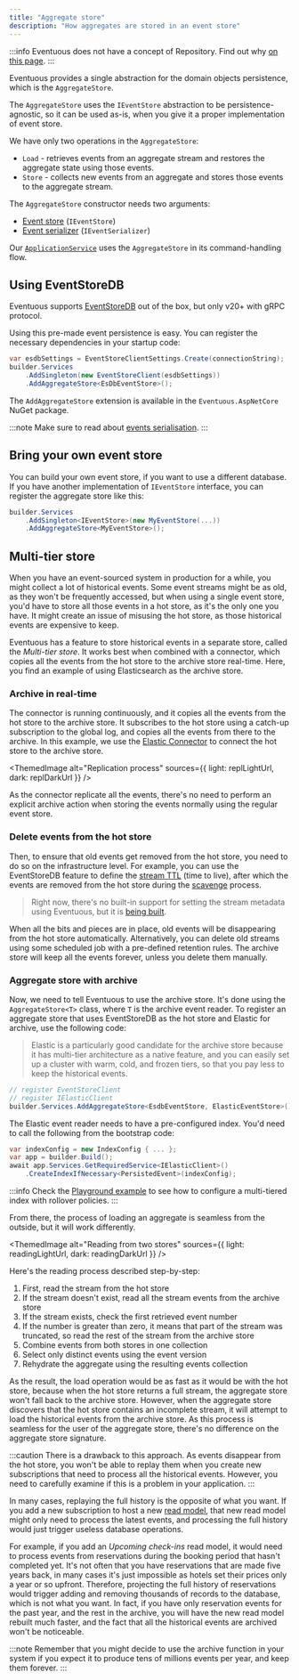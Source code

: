 ```yaml
---
title: "Aggregate store"
description: "How aggregates are stored in an event store"
---
```


:::info
Eventuous does not have a concept of Repository. Find out why [on this page](../../persistence).
:::

Eventuous provides a single abstraction for the domain objects persistence, which is the `AggregateStore`.

The `AggregateStore` uses the `IEventStore` abstraction to be persistence-agnostic, so it can be used as-is, when you give it a proper implementation of event store.

We have only two operations in the `AggregateStore`:
- `Load` - retrieves events from an aggregate stream and restores the aggregate state using those events.
- `Store` - collects new events from an aggregate and stores those events to the aggregate stream.

The `AggregateStore` constructor needs two arguments:
- [Event store](../event-store.md) (`IEventStore`)
- [Event serializer](../serialisation.md) (`IEventSerializer`)

Our [`ApplicationService`](../../application/app-service.md) uses the `AggregateStore` in its command-handling flow.

## Using EventStoreDB

Eventuous supports [EventStoreDB](https://eventstore.com) out of the box, but only v20+ with gRPC protocol.

Using this pre-made event persistence is easy. You can register the necessary dependencies in your startup code:

```csharp
var esdbSettings = EventStoreClientSettings.Create(connectionString);
builder.Services
    .AddSingleton(new EventStoreClient(esdbSettings))
    .AddAggregateStore<EsDbEventStore>();
```

The `AddAggregateStore` extension is available in the `Eventuous.AspNetCore` NuGet package.

:::note
Make sure to read about [events serialisation](../serialisation.md).
:::

## Bring your own event store

You can build your own event store, if you want to use a different database. If you have another implementation of `IEventStore` interface, you can register the aggregate store like this:

```csharp
builder.Services
    .AddSingleton<IEventStore>(new MyEventStore(...))
    .AddAggregateStore<MyEventStore>();
```

## Multi-tier store

When you have an event-sourced system in production for a while, you might collect a lot of historical events. Some event streams might be as old, as they won't be frequently accessed, but when using a single event store, you'd have to store all those events in a hot store, as it's the only one you have. It might create an issue of misusing the hot store, as those historical events are expensive to keep.

Eventuous has a feature to store historical events in a separate store, called the _Multi-tier store_. It works best when combined with a connector, which copies all the events from the hot store to the archive store real-time. Here, you find an example of using Elasticsearch as the archive store.

### Archive in real-time

The connector is running continuously, and it copies all the events from the hot store to the archive store. It subscribes to the hot store using a catch-up subscription to the global log, and copies all the events from there to the archive. In this example, we use the [Elastic Connector](../../infra/elastic) to connect the hot store to the archive store.

<ThemedImage
    alt="Replication process"
    sources={{
        light: replLightUrl,
        dark: replDarkUrl
    }}
/>

As the connector replicate all the events, there's no need to perform an explicit archive action when storing the events normally using the regular event store. 

### Delete events from the hot store

Then, to ensure that old events get removed from the hot store, you need to do so on the infrastructure level. For example, you can use the EventStoreDB feature to define the [stream TTL](https://developers.eventstore.com/server/v21.10/streams.html#stream-metadata) (time to live), after which the events are removed from the hot store during the [scavenge](https://developers.eventstore.com/server/v21.10/operations.html#scavenging-events) process.

> Right now, there's no built-in support for setting the stream metadata using Eventuous, but it is [being built](https://github.com/Eventuous/eventuous/issues/85).

When all the bits and pieces are in place, old events will be disappearing from the hot store automatically. Alternatively, you can delete old streams using some scheduled job with a pre-defined retention rules. The archive store will keep all the events forever, unless you delete them manually.

### Aggregate store with archive

Now, we need to tell Eventuous to use the archive store. It's done using the `AggregateStore<T>` class, where `T` is the archive event reader. To register an aggregate store that uses EventStoreDB as the hot store and Elastic for archive, use the following code:

> Elastic is a particularly good candidate for the archive store because it has multi-tier architecture as a native feature, and you can easily set up a cluster with warm, cold, and frozen tiers, so that you pay less to keep the historical events.

```csharp
// register EventStoreClient
// register IElasticClient
builder.Services.AddAggregateStore<EsdbEventStore, ElasticEventStore>();
```

The Elastic event reader needs to have a pre-configured index. You'd need to call the following from the bootstrap code:

```csharp
var indexConfig = new IndexConfig { ... };
var app = builder.Build();
await app.Services.GetRequiredService<IElasticClient>()
    .CreateIndexIfNecessary<PersistedEvent>(indexConfig);
```

:::info
Check the [Playground example](https://github.com/Eventuous/eventuous/blob/f1ccb4175c9c951c7471c6f296faf9c5262ee344/src/Experimental/src/ElasticPlayground/ConfigureElastic.cs) to see how to configure a multi-tiered index with rollover policies.
:::

From there, the process of loading an aggregate is seamless from the outside, but it will work differently.

<ThemedImage
    alt="Reading from two stores"
    sources={{
        light: readingLightUrl,
        dark: readingDarkUrl
    }}
/>

Here's the reading process described step-by-step:
1) First, read the stream from the hot store
2) If the stream doesn't exist, read all the stream events from the archive store
3) If the stream exists, check the first retrieved event number
4) If the number is greater than zero, it means that part of the stream was truncated, so read the rest of the stream from the archive store
5) Combine events from both stores in one collection
6) Select only distinct events using the event version
7) Rehydrate the aggregate using the resulting events collection

As the result, the load operation would be as fast as it would be with the hot store, because when the hot store returns a full stream, the aggregate store won't fall back to the archive store. However, when the aggregate store discovers that the hot store contains an incomplete stream, it will attempt to load the historical events from the archive store. As this process is seamless for the user of the aggregate store, there's no difference on the aggregate store signature.

:::caution
There is a drawback to this approach. As events disappear from the hot store, you won't be able to replay them when you create new subscriptions that need to process all the historical events. However, you need to carefully examine if this is a problem in your application.
:::

In many cases, replaying the full history is the opposite of what you want. If you add a new subscription to host a new [read model](../../read-models), that new read model might only need to process the latest events, and processing the full history would just trigger useless database operations.

For example, if you add an _Upcoming check-ins_ read model, it would need to process events from reservations during the booking period that hasn't completed yet. It's not often that you have reservations that are made five years back, in many cases it's just impossible as hotels set their prices only a year or so upfront. Therefore, projecting the full history of reservations would trigger adding and removing thousands of records to the database, which is not what you want. In fact, if you have only reservation events for the past year, and the rest in the archive, you will have the new read model rebuilt much faster, and the fact that all the historical events are archived won't be noticeable.

:::note
Remember that you might decide to use the archive function in your system if you expect it to produce tens of millions events per year, and keep them forever.
:::






